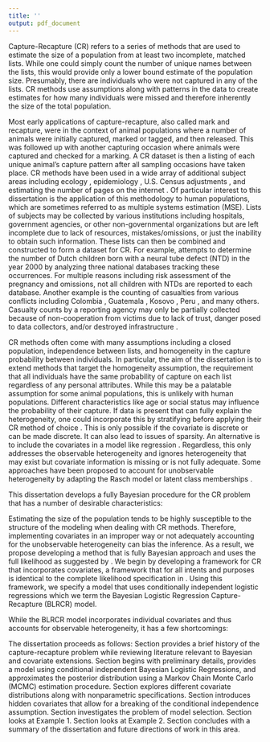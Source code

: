 ```yaml
---
title: ''
output: pdf_document
---
```


\newpage
\section{Introduction}
\label{sec:Introduction}

Capture-Recapture (CR) refers to a series of methods that are used to estimate the size of a population from at least two incomplete, matched lists.  While one could simply count the number of unique names between the lists, this would provide only a lower bound estimate of the population size.  Presumably, there are individuals who were not captured in any of the lists.  CR methods use assumptions along with patterns in the data to create estimates for how many individuals were missed and therefore inherently the size of the total population.

Most early applications of capture-recapture, also called mark and recapture, were in the context of animal populations where a number of animals were initially captured, marked or tagged, and then released.  This was followed up with another capturing occasion where animals were captured and checked for a marking. A CR dataset is then a listing of each unique animal's capture pattern after all sampling occasions have taken place. CR methods have been used in a wide array of additional subject areas including ecology \citep{henderson_ecological_2016}, epidemiology \citep{goldberg_estimation_1978,baker_simple_1990}, U.S. Census adjustments \citep{darroch_three-sample_1993}, and estimating the number of pages on the internet \citep{lawrence_searching_1998,khabsa_number_2014}. Of particular interest to this dissertation is the application of this methodology to human populations, which are sometimes referred to as multiple systems estimation (MSE). Lists of subjects may be collected by various institutions including hospitals, government agencies, or other non-governmental organizations but are left incomplete due to lack of resources, mistakes/omissions, or just the inability to obtain such information. These lists can then be combined and constructed to form a dataset for CR. For example, \cite{zwane_population_2005} attempts to determine the number of Dutch children born with a neural tube defect (NTD) in the year 2000 by analyzing three national databases tracking these occurrences. For multiple reasons including risk assessment of the pregnancy and omissions, not all children with NTDs are reported to each database. Another example is the counting of casualties from various conflicts including Colombia \citep{guberek_count_2010,manriquevallier_bayesian_2016}, Guatemala \citep{ball_making_2000,ball_statistics_2018}, Kosovo \citep{ball_killings_2002,manriquevallier_bayesian_2016}, Peru \citep{ball_estimate_2003}, and many others. Casualty counts by a reporting agency may only be partially collected because of non-cooperation from victims due to lack of trust, danger posed to data collectors, and/or destroyed
infrastructure \citep{manrique-vallier_capture-recapture_2020}.  

CR methods often come with many assumptions including a closed population, independence between lists, and homogeneity in the capture probability between individuals.  In particular, the aim of the dissertation is to extend methods that target the homogeneity assumption, the requirement that all individuals have the same probability of capture on each list regardless of any personal attributes.  While this may be a palatable assumption for some animal populations, this is unlikely with human populations. Different characteristics like age or social status may influence the probability of their capture. If data is present that can fully explain the heterogeneity, one could incorporate this by stratifying before applying their CR method of choice \citep{sekar_method_1949,manrique-vallier_estimating_2019}. This is only possible if the covariate is discrete or can be made discrete. It can also lead to issues of sparsity. An alternative is to include the covariates in a model like regression \citep{alho_logistic_1990,baker_simple_1990,bonner_mcmcmc_2014,king_capturerecapture_2016}. Regardless, this only addresses the observable heterogeneity and ignores heterogeneity that may exist but covariate information is missing or is not fully adequate. Some approaches have been proposed to account for unobservable heterogeneity by adapting the Rasch model \citep{darroch_three-sample_1993} or latent class memberships \citep{manriquevallier_bayesian_2016}.

This dissertation develops a fully Bayesian procedure for the CR problem that has a number of desirable characteristics:

\begin{itemize}

\item[1)] allows for multiple lists;
\item[2)] is resistant to sparsity;
\item[3)] can be informed through the use of priors;
\item[4)] uses discrete and continuous covariates to account for observable heterogeneity;
\item[5)] can also account for unobservable heterogeneity;
\item[6)] extensible;

\end{itemize}

Estimating the size of the population tends to be highly susceptible to the structure of the modeling when dealing with CR methods. Therefore, implementing covariates in an improper way or not adequately accounting for the unobservable heterogeneity can bias the inference. As a result, we propose developing a method that is fully Bayesian approach and uses the full likelihood as suggested by \cite{pollock_use_2002}. We begin by developing a framework for CR that incorporates covariates, a framework that for all intents and purposes is identical to the complete likelihood specification in  \citep{king_capturerecapture_2016}. Using this framework, we specify a model that uses conditionally independent logistic regressions which we term the Bayesian Logistic Regression Capture-Recapture (BLRCR) model. 

While the BLRCR model incorporates individual covariates and thus accounts for observable heterogeneity, it has a few shortcomings: 

\begin{list}{}{}
\item[1)] Since covariates are missing at least for the unobserved individuals, the use of a full likelihood approach requires the specification of a distribution for the covariates. As we will see in Section \ref{Sec:selectcovariates}, misspecifying the distribution can lead to incorrect inference. Like previous approaches, we apply a normal distribution; however, we propose a new method of using non-parametric approaches to the covariates such as an infinite mixture of normal distributions.

\item[2)] Unobservable heterogeneity can bias the inference, and hence we need a way to account for it. From our perspective, we view the idea of unobservable heterogeneity as an issue of omitted covariates. We borrow the idea of individuals belonging to latent classes impacts the probability of capture\citep{manriquevallier_bayesian_2016}, but implement it in the regression procedure through an additional intercept term. 

\item[3)] Determining which covariates to include and how each covariate should be included in the regression will ultimately impact the inference. There are multiple ways to account for this issue, but we explore it through the lens of variable selection. We investigate the difficulty of computing the Bayes Factor and ultimately suggest a regularization technique.

\end{list}

The dissertation proceeds as follows: Section \ref{Sec:litreview} provides a brief history of the capture-recapture problem while reviewing literature relevant to Bayesian and covariate extensions.  Section \ref{sec:CRwithCovariates} begins with preliminary details, provides a model using conditional independent Bayesian Logistic Regressions, and approximates the posterior distribution using a Markov Chain Monte Carlo (MCMC) estimation procedure. Section \ref{Sec:selectcovariates} explores different covariate distributions along with nonparametric specifications. Section \ref{Sec:condindependence} introduces hidden covariates that allow for a breaking of the conditional independence assumption. Section \ref{Sec:modelselection} investigates the problem of model selection. Section \ref{Sec:example1} looks at Example 1. Section \ref{Sec:example2} looks at Example 2.  Section \ref{Sec:Conclusion} concludes with a summary of the dissertation and future directions of work in this area.






